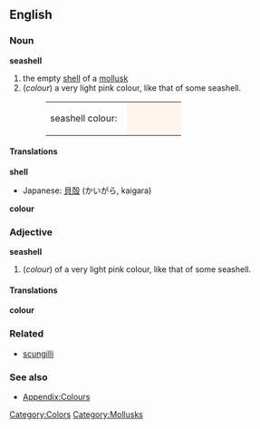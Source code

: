 {{Wikipedia}}
==English==

===Noun===
'''seashell'''
# the empty [[shell]] of a [[mollusk]]
#(''colour'') a very light pink colour, like that of some seashell.
#:<table><tr><td>seashell colour: &nbsp;</td><td bgcolor="#FFF5EE" width="80">&nbsp; </td></tr></table>

====Translations====

'''shell'''
{{top}}
*Japanese: [[貝殻]] (かいがら, kaigara)
{{mid}}
{{bottom}}

'''colour'''
{{top}}
{{mid}}
{{bottom}}

===Adjective===
'''seashell'''
#(''colour'') of a very light pink colour, like that of some seashell.

====Translations====
'''colour'''
{{top}}
{{mid}}
{{bottom}}

===Related===
*[[scungilli]]

===See also===
*[[Wiktionary_Appendix:Colours|Appendix:Colours]]

[[Category:Colors]]
[[Category:Mollusks]]